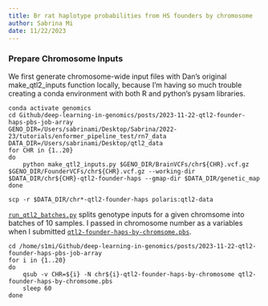 ```yaml
---
title: Br rat haplotype probabilities from HS founders by chromosome
author: Sabrina Mi
date: 11/22/2023
---
```



### Prepare Chromosome Inputs

We first generate chromosome-wide input files with Dan's original make_qtl2_inputs function locally, because I'm having so much trouble creating a conda environment with both R and python's pysam libraries.

```
conda activate genomics
cd Github/deep-learning-in-genomics/posts/2023-11-22-qtl2-founder-haps-pbs-job-array
GENO_DIR=/Users/sabrinami/Desktop/Sabrina/2022-23/tutorials/enformer_pipeline_test/rn7_data
DATA_DIR=/Users/sabrinami/Desktop/qtl2_data
for CHR in {1..20}
do
    python make_qtl2_inputs.py $GENO_DIR/BrainVCFs/chr${CHR}.vcf.gz $GENO_DIR/FounderVCFs/chr${CHR}.vcf.gz --working-dir $DATA_DIR/chr${CHR}-qtl2-founder-haps --gmap-dir $DATA_DIR/genetic_map
done

scp -r $DATA_DIR/chr*-qtl2-founder-haps polaris:qtl2-data
```

[`run_qtl2_batches.py`](https://github.com/hakyimlab/sabrina-deep-learning-in-genomics/blob/main/posts/2023-11-22-qtl2-founder-haps-pbs-job-array/run_qtl2_batches.py) splits genotype inputs for a given chromsome into batches of 10 samples. I passed in chromosome number as a variables when I submitted [`qtl2-founder-haps-by-chromsome.pbs`](https://github.com/hakyimlab/sabrina-deep-learning-in-genomics/blob/main/posts/2023-11-22-qtl2-founder-haps-pbs-job-array/qtl2-founder-haps-by-chromsome.pbs).

```
cd /home/s1mi/Github/deep-learning-in-genomics/posts/2023-11-22-qtl2-founder-haps-pbs-job-array
for i in {1..20}
do
    qsub -v CHR=${i} -N chr${i}-qtl2-founder-haps-by-chromosome qtl2-founder-haps-by-chromsome.pbs
    sleep 60
done

```

